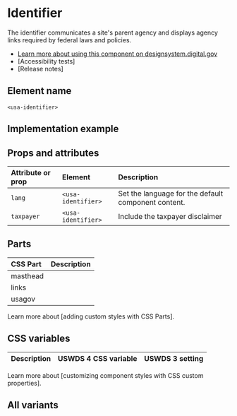 
# Identifier

The identifier communicates a site's parent agency and displays agency links required by federal laws and policies.

- [Learn more about using this component on designsystem.digital.gov](https://designsystem.digital.gov/components/identifier/)
- [Accessibility tests]
- [Release notes]

## Element name
`<usa-identifier>`

## Implementation example

<Canvas of={IdentifierStories.Default} />


## Props and attributes

| Attribute or prop | Element | Description |
|:--------|:--------|:--------|
| `lang` | `<usa-identifier>` | Set the language for the default component content.
| `taxpayer` | `<usa-identifier>` | Include the taxpayer disclaimer |

## Parts

| CSS Part | Description |
|:--------|:--------|
| masthead | |
| links | |
| usagov | |

Learn more about [adding custom styles with CSS Parts].


## CSS variables
| Description | USWDS 4 CSS variable | USWDS 3 setting |
|:--------|:--------|:--------|


Learn more about [customizing component styles with CSS custom properties].

## All variants

<Stories />
